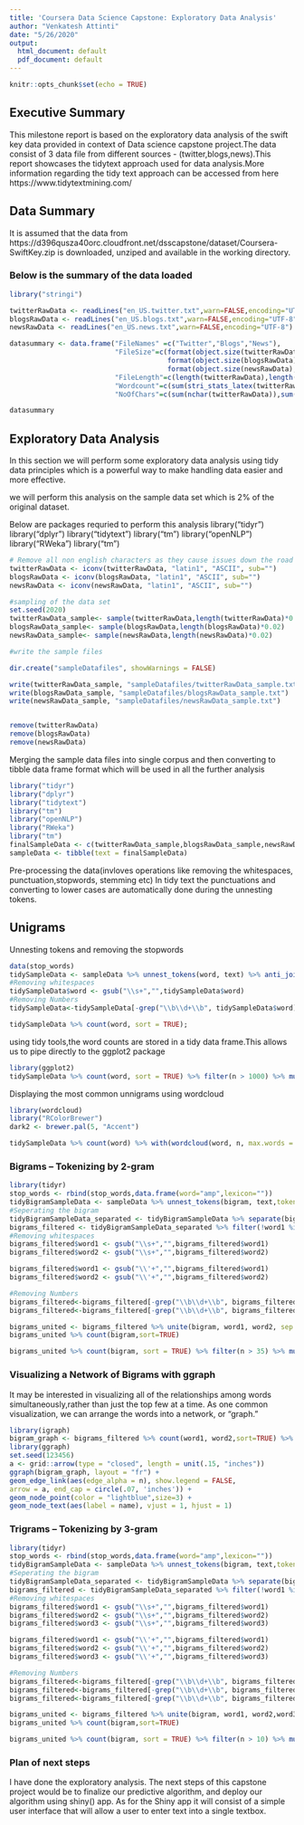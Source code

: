 ---
title: 'Coursera Data Science Capstone: Exploratory Data Analysis'
author: "Venkatesh Attinti"
date: "5/26/2020"
output:
  html_document: default
  pdf_document: default
---

```{r setup, include=FALSE}
knitr::opts_chunk$set(echo = TRUE)
```
## Executive Summary
This milestone report is based on the exploratory data analysis of the swift key data provided in context of Data science capstone project.The data consist of 3 data file from different sources - (twitter,blogs,news).This report showcases the tidytext approach used for data analysis.More information regarding the tidy text approach can be accessed from here https://www.tidytextmining.com/

## Data Summary
It is assumed that the data from https://d396qusza40orc.cloudfront.net/dsscapstone/dataset/Coursera-SwiftKey.zip is downloaded, unziped and available in the working directory.

### Below is the summary of the data loaded
```{r,warning=FALSE}
library("stringi")

twitterRawData <- readLines("en_US.twitter.txt",warn=FALSE,encoding="UTF-8")
blogsRawData <- readLines("en_US.blogs.txt",warn=FALSE,encoding="UTF-8")
newsRawData <- readLines("en_US.news.txt",warn=FALSE,encoding="UTF-8")

datasummary <- data.frame("FileNames" =c("Twitter","Blogs","News"),
                          "FileSize"=c(format(object.size(twitterRawData), units = "MB", standard ="auto"),
                                       format(object.size(blogsRawData), units = "MB", standard = "auto"),
                                       format(object.size(newsRawData), units = "MB", standard = "auto")),
                          "FileLength"=c(length(twitterRawData),length(blogsRawData),length(newsRawData)),
                          "Wordcount"=c(sum(stri_stats_latex(twitterRawData)[4]),sum(stri_stats_latex(blogsRawData)[4]),sum(stri_stats_latex(newsRawData)[4])),
                          "NoOfChars"=c(sum(nchar(twitterRawData)),sum(nchar(blogsRawData)),sum(nchar(newsRawData))))

datasummary
```

## Exploratory Data Analysis
In this section we will perform some exploratory data analysis using tidy data principles which is a powerful way to make handling data easier and more effective.

we will perform this analysis on the sample data set which is 2% of the original dataset.

Below are  packages requried to perform this analysis
library("tidyr")
library("dplyr")
library("tidytext")
library("tm")
library("openNLP")
library("RWeka")
library("tm")

```{r,warning=FALSE}
# Remove all non english characters as they cause issues down the road
twitterRawData <- iconv(twitterRawData, "latin1", "ASCII", sub="")
blogsRawData <- iconv(blogsRawData, "latin1", "ASCII", sub="")
newsRawData <- iconv(newsRawData, "latin1", "ASCII", sub="")

#sampling of the data set 
set.seed(2020)
twitterRawData_sample<- sample(twitterRawData,length(twitterRawData)*0.02)
blogsRawData_sample<- sample(blogsRawData,length(blogsRawData)*0.02)
newsRawData_sample<- sample(newsRawData,length(newsRawData)*0.02)

#write the sample files

dir.create("sampleDatafiles", showWarnings = FALSE)

write(twitterRawData_sample, "sampleDatafiles/twitterRawData_sample.txt")
write(blogsRawData_sample, "sampleDatafiles/blogsRawData_sample.txt")
write(newsRawData_sample, "sampleDatafiles/newsRawData_sample.txt")


remove(twitterRawData)
remove(blogsRawData)
remove(newsRawData)

```

Merging the sample data files into single corpus and then converting to tibble data frame format which will be used in all the further analysis
```{r,warning=FALSE}
library("tidyr")
library("dplyr")
library("tidytext")
library("tm")
library("openNLP")
library("RWeka")
library("tm")
finalSampleData <- c(twitterRawData_sample,blogsRawData_sample,newsRawData_sample)
sampleData <- tibble(text = finalSampleData)

```

Pre-processing the data(invloves operations like removing the whitespaces, punctuation,stopwords, stemming etc)
In tidy text the punctuations and converting to lower cases are automatically done during the unnesting tokens.

## Unigrams
Unnesting tokens and removing the stopwords

```{r,warning=FALSE}
data(stop_words)
tidySampleData <- sampleData %>% unnest_tokens(word, text) %>% anti_join(stop_words)
#Removing whitespaces 
tidySampleData$word <- gsub("\\s+","",tidySampleData$word)
#Removing Numbers
tidySampleData<-tidySampleData[-grep("\\b\\d+\\b", tidySampleData$word),]

tidySampleData %>% count(word, sort = TRUE);
```
using tidy tools,the word counts are stored in a tidy data frame.This allows us to pipe directly to the ggplot2 package

```{r,warning=FALSE}
library(ggplot2)
tidySampleData %>% count(word, sort = TRUE) %>% filter(n > 1000) %>% mutate(word = reorder(word, n)) %>% ggplot(aes(word, n)) + geom_col() + xlab(NULL) + coord_flip();
```
Displaying the most common unnigrams using wordcloud

```{r,warning=FALSE}
library(wordcloud)
library("RColorBrewer")
dark2 <- brewer.pal(5, "Accent")   

tidySampleData %>% count(word) %>% with(wordcloud(word, n, max.words = 100, rot.per=0.1, colors=dark2));
```







### Bigrams -- Tokenizing by 2-gram

```{r,warning=FALSE}
library(tidyr)
stop_words <- rbind(stop_words,data.frame(word="amp",lexicon=""))
tidyBigramSampleData <- sampleData %>% unnest_tokens(bigram, text,token = "ngrams", n = 2) 
#Seperating the bigram 
tidyBigramSampleData_separated <- tidyBigramSampleData %>% separate(bigram, c("word1", "word2"), sep = " ")
bigrams_filtered <- tidyBigramSampleData_separated %>% filter(!word1 %in% stop_words$word) %>% filter(!word2 %in% stop_words$word)
#Removing whitespaces 
bigrams_filtered$word1 <- gsub("\\s+","",bigrams_filtered$word1)
bigrams_filtered$word2 <- gsub("\\s+","",bigrams_filtered$word2)

bigrams_filtered$word1 <- gsub("\\'+","",bigrams_filtered$word1)
bigrams_filtered$word2 <- gsub("\\'+","",bigrams_filtered$word2)

#Removing Numbers
bigrams_filtered<-bigrams_filtered[-grep("\\b\\d+\\b", bigrams_filtered$word1),]
bigrams_filtered<-bigrams_filtered[-grep("\\b\\d+\\b", bigrams_filtered$word2),]

bigrams_united <- bigrams_filtered %>% unite(bigram, word1, word2, sep = " ")
bigrams_united %>% count(bigram,sort=TRUE)

bigrams_united %>% count(bigram, sort = TRUE) %>% filter(n > 35) %>% mutate(bigram = reorder(bigram, n)) %>% ggplot(aes(bigram, n,fill=n)) + geom_col() + xlab(NULL) + coord_flip()
```



### Visualizing a Network of Bigrams with ggraph
It may be interested in visualizing all of the relationships among words simultaneously,rather than just the top few at a time. As one common visualization, we can arrange the words into a network, or “graph.”
```{r,warning=FALSE}
library(igraph)
bigram_graph <- bigrams_filtered %>% count(word1, word2,sort=TRUE) %>% filter(n > 25) %>% graph_from_data_frame()
library(ggraph)
set.seed(123456)
a <- grid::arrow(type = "closed", length = unit(.15, "inches"))
ggraph(bigram_graph, layout = "fr") +
geom_edge_link(aes(edge_alpha = n), show.legend = FALSE,
arrow = a, end_cap = circle(.07, 'inches')) +
geom_node_point(color = "lightblue",size=3) +
geom_node_text(aes(label = name), vjust = 1, hjust = 1)

```

### Trigrams -- Tokenizing by 3-gram

```{r}
library(tidyr)
stop_words <- rbind(stop_words,data.frame(word="amp",lexicon=""))
tidyBigramSampleData <- sampleData %>% unnest_tokens(bigram, text,token = "ngrams", n = 3) 
#Seperating the bigram 
tidyBigramSampleData_separated <- tidyBigramSampleData %>% separate(bigram, c("word1", "word2", "word3"), sep = " ")
bigrams_filtered <- tidyBigramSampleData_separated %>% filter(!word1 %in% stop_words$word) %>% filter(!word2 %in% stop_words$word)%>% filter(!word3 %in% stop_words$word)
#Removing whitespaces 
bigrams_filtered$word1 <- gsub("\\s+","",bigrams_filtered$word1)
bigrams_filtered$word2 <- gsub("\\s+","",bigrams_filtered$word2)
bigrams_filtered$word3 <- gsub("\\s+","",bigrams_filtered$word3)

bigrams_filtered$word1 <- gsub("\\'+","",bigrams_filtered$word1)
bigrams_filtered$word2 <- gsub("\\'+","",bigrams_filtered$word2)
bigrams_filtered$word3 <- gsub("\\'+","",bigrams_filtered$word3)

#Removing Numbers
bigrams_filtered<-bigrams_filtered[-grep("\\b\\d+\\b", bigrams_filtered$word1),]
bigrams_filtered<-bigrams_filtered[-grep("\\b\\d+\\b", bigrams_filtered$word2),]
bigrams_filtered<-bigrams_filtered[-grep("\\b\\d+\\b", bigrams_filtered$word3),]

bigrams_united <- bigrams_filtered %>% unite(bigram, word1, word2,word3, sep = " ")
bigrams_united %>% count(bigram,sort=TRUE)

bigrams_united %>% count(bigram, sort = TRUE) %>% filter(n > 10) %>% mutate(bigram = reorder(bigram, n)) %>% ggplot(aes(bigram, n,fill=n)) + geom_col() + xlab(NULL) + coord_flip()
```


### Plan of next steps
I have done the exploratory analysis. The next steps of this capstone project would be to finalize our predictive algorithm, and deploy our algorithm using shiny() app. As for the Shiny app it will consist of a simple user interface that will allow a user to enter text into a single textbox.